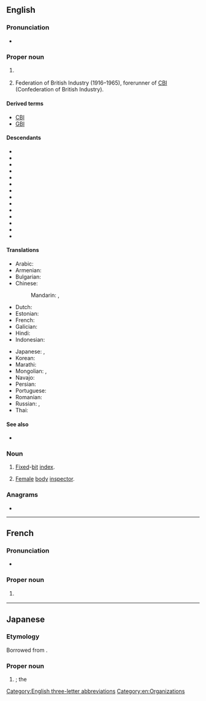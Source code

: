 ==English==

===Pronunciation===

* {{IPA|en|/ˈɛf.biː.aɪ/}}

===Proper noun===

{{en-proper noun}}

# {{lb|en|US}} {{initialism of|en|[[Federal Bureau of Investigation]]}}
# {{lb|en|British}} Federation of British Industry (1916–1965), forerunner of [[CBI]] (Confederation of British Industry).

====Derived terms====

{{sense|Federal Bureau of Investigation}}
* [[CBI]] {{gloss|California Bureau of Investigation}}
* [[GBI]] {{gloss|Georgia Bureau of Investigation}}

====Descendants====

* {{desc|ar|إِف بِي أَي|bor=1}}
* {{desc|bg|ФБР|bor=1}}
* {{desc|nl|FBI|bor=1}}
* {{desc|fr|FBI|bor=1}}
* {{desc|gl|FBI|bor=1}}
* {{desc|hi|एफ़ बी आई|bor=1}}
* {{desc|id|FBI|bor=1}}
* {{desc|ja|エフ・ビー・アイ|bor=1}}
* {{desc|mr|एफ्.बी.आय्.|bor=1}}
* {{desc|fa|اف‌بی‌آی|bor=1}}
* {{desc|pt|FBI|bor=1}}
* {{desc|ro|FBI|bor=1}}
* {{desc|ru|ФБР|bor=1}}
* {{desc|th|เอฟบีไอ|bor=1}}

====Translations====

{{trans-top|Federal Bureau of Investigation}}
* Arabic: {{t|ar|إِف بِي أَي|m|tr=ʾef bī ʾay}}
* Armenian: {{t|hy|ՀԴԲ}}
* Bulgarian: {{t|bg|ФБР|n}}
* Chinese:
*: Mandarin: {{t+|cmn|聯邦調查局}}, {{t+|cmn|联邦调查局|tr=liánbāng diàochájú}}
* Dutch: {{t+|nl|FBI|m}}
* Estonian: {{t|et|Föderaalne Juurdlusbüroo}}
* French: {{t+|fr|FBI|m}}
* Galician: {{t|gl|FBI|m}}
* Hindi: {{t|hi|एफ़ बी आई|sc=Deva}}
* Indonesian: {{t|id|FBI}}
{{trans-mid}}
* Japanese: {{t|ja|エフ・ビー・アイ|tr=efu-bī-ai}}, {{t|ja|連邦捜査局|tr=れんぽうそうさきょく, renpō sōsakyoku|sc=Jpan}}
* Korean: {{t|ko|연방수사국|sc=Kore}}
* Marathi: {{t|mr|एफ्.बी.आय्.|sc=Deva}}
* Mongolian: {{t|mn|ХМТ|sc=Cyrl}}, {{t|mn|Холбооны мөрдөх товчоо|sc=Cyrl}}
* Navajo: {{t|nv|Wááshindoon bisiláo nidaʼałkaahígíí}}
* Persian: {{t|fa|اف‌بی‌آی|tr=ef-bi-ây|sc=fa-Arab}}
* Portuguese: {{t+|pt|FBI|m}}
* Romanian: {{t|ro|FBI}}
* Russian: {{t+|ru|ФБР|n}}, {{t|ru|Федера́льное бюро́ рассле́дований|n}}
* Thai: {{t|th|เอฟบีไอ}}
{{trans-bottom}}

====See also====

* {{pedia|Federal Bureau of Investigation}}

===Noun===

{{en-noun|?}}

# [[fixed|Fixed]]-[[bit]] [[index]].
# {{lb|en|US|humorous}} [[female|Female]] [[body]] [[inspector]].

===Anagrams===
* {{anagrams|en|a=bfi|BFI|BIF|FIB|IBF|fib}}

[[Category:English three-letter abbreviations]]
[[Category:en:Organizations]]

----

==French==

===Pronunciation===
* {{fr-IPA|èfbi-ail}}

===Proper noun===
{{fr-proper noun|g=m}}

# {{l|en|FBI}} {{gloss|Federal Bureau of Investigation}}

----

==Japanese==

===Etymology===
Borrowed from {{bor|ja|en|FBI|sort=えふびいあい}}.

===Proper noun===
{{ja-pos|proper|エフビーアイ}}

# {{syn of|ja|連邦捜査局|tr=Renpō Sōsakyoku||[[Federal Bureau of Investigation]]}}; the {{l|en|FBI}}

{{topics|ja|Organizations|United States|sort=えふびいあい}}
